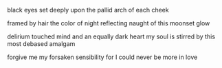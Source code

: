 black eyes
set deeply upon
the pallid arch
of each cheek

framed by hair
the color of night
reflecting naught
of this moonset glow

delirium touched mind
and an equally dark heart
my soul is stirred by this
most debased amalgam

forgive me
my forsaken sensibility
for I could never be
more in love